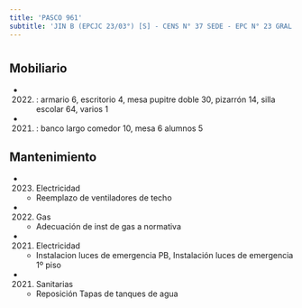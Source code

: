 ```yaml
---
title: 'PASCO 961'
subtitle: 'JIN B (EPCJC 23/03°) [S] - CENS N° 37 SEDE - EPC N° 23 GRAL. VIAMONTE'
---
```


#


## Mobiliario

*  (2022) : armario 6, escritorio 4, mesa pupitre doble 30, pizarrón 14, silla escolar 64, varios 1 

*  (2021) : banco largo comedor 10, mesa 6 alumnos 5 





## Mantenimiento

*  (2023) Electricidad 
    + Reemplazo de ventiladores de techo

*  (2022) Gas 
    + Adecuación de inst de gas a normativa

*  (2021) Electricidad 
    + Instalacion luces de emergencia PB, Instalación luces de emergencia 1º piso

*  (2021) Sanitarias 
    + Reposición Tapas de tanques de agua



